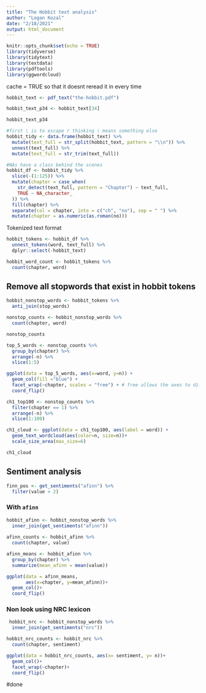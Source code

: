 ```yaml
---
title: "The Hobbit text analysis"
author: "Logan Kozal"
date: "2/18/2021"
output: html_document
---
```


```r
knitr::opts_chunk$set(echo = TRUE)
library(tidyverse)
library(tidytext)
library(textdata)
library(pdftools)
library(ggwordcloud)
```

cache = TRUE so that it doesnt reread it in every time
```r
hobbit_text <- pdf_text("the-hobbit.pdf")

hobbit_text_p34 <- hobbit_text[34]

hobbit_text_p34
```

```r
#first \ is to escape r thinking \ means something else
hobbit_tidy <- data.frame(hobbit_text) %>% 
  mutate(text_full = str_split(hobbit_text, pattern = "\\n")) %>% 
  unnest(text_full) %>% 
  mutate(text_full = str_trim(text_full))

```


```r
#NAs have a class behind the scenes
hobbit_df <- hobbit_tidy %>% 
  slice(-(1:125)) %>% 
  mutate(chapter = case_when(
    str_detect(text_full, pattern = "Chapter") ~ text_full, 
    TRUE ~ NA_character_
  )) %>% 
  fill(chapter) %>% 
  separate(col = chapter, into = c("ch", "no"), sep = " ") %>% 
  mutate(chapter = as.numeric(as.roman(no)))
```

Tokenized text format
```r
hobbit_tokens <- hobbit_df %>% 
  unnest_tokens(word, text_full) %>% 
  dplyr::select(-hobbit_text)

hobbit_word_count <- hobbit_tokens %>% 
  count(chapter, word)

```

## Remove all stopwords that exist in hobbit tokens

```r
hobbit_nonstop_words <- hobbit_tokens %>% 
  anti_join(stop_words)

nonstop_counts <- hobbit_nonstop_words %>% 
  count(chapter, word)

nonstop_counts
```
```r
top_5_words <- nonstop_counts %>% 
  group_by(chapter) %>% 
  arrange(-n) %>% 
  slice(1:5)

ggplot(data = top_5_words, aes(x=word, y=n)) +
  geom_col(fill ="blue") +
  facet_wrap(~chapter, scales = "free") + # free allows the axes to differ across facet_wrap
  coord_flip()
```

```r
ch1_top100 <- nonstop_counts %>% 
  filter(chapter == 1) %>% 
  arrange(-n) %>% 
  slice(1:100)

ch1_cloud <- ggplot(data = ch1_top100, aes(label = word)) +
  geom_text_wordcloud(aes(color=n, size=n))+
  scale_size_area(max_size=6)

ch1_cloud
```


## Sentiment analysis
```r
finn_pos <- get_sentiments("afinn") %>% 
  filter(value > 2) 
```

### With `afinn` 

```r
hobbit_afinn <- hobbit_nonstop_words %>%  
  inner_join(get_sentiments("afinn")) 
  
afinn_counts <- hobbit_afinn %>% 
  count(chapter, value)

afinn_means <- hobbit_afinn %>% 
  group_by(chapter) %>% 
  summarize(mean_afinn = mean(value))

ggplot(data = afinn_means, 
       aes(x=chapter, y=mean_afinn))+
  geom_col()+
  coord_flip()
```

### Non look using NRC lexicon 

```r
 hobbit_nrc <- hobbit_nonstop_words %>% 
  inner_join(get_sentiments("nrc"))

hobbit_nrc_counts <- hobbit_nrc %>% 
  count(chapter, sentiment)

ggplot(data = hobbit_nrc_counts, aes(x= sentiment, y= n))+
  geom_col()+
  facet_wrap(~chapter)+
  coord_flip()
```
#done
